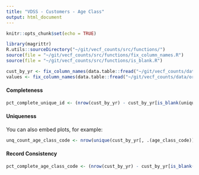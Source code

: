 ```yaml
---
title: "VDSS - Customers - Age Class"
output: html_document
---
```


```r
knitr::opts_chunk$set(echo = TRUE)

library(magrittr)
R.utils::sourceDirectory("~/git/vecf_counts/src/functions/")
source(file = "~/git/vecf_counts/src/functions/fix_column_names.R")
source(file = "~/git/vecf_counts/src/functions/is_blank.R")

cust_by_yr <- fix_column_names(data.table::fread("~/git/vecf_counts/data/original/q4/DSS/DSS Customers By Year.csv", colClasses = "character"))
values <- fix_column_names(data.table::fread("~/git/vecf_counts/data/original/ExportedValues.csv"))
```

#### Completeness

```r
pct_complete_unique_id <- (nrow(cust_by_yr) - cust_by_yr[is_blank(unique_id), .N]) / nrow(cust_by_yr)
```

#### Uniqueness

You can also embed plots, for example:

```r
unq_count_age_class_code <- nrow(unique(cust_by_yr[, .(age_class_code)]))

```

#### Record Consistency

```r
pct_complete_age_class_code <- (nrow(cust_by_yr) - cust_by_yr[is_blank(age_class_code), .N]) / nrow(cust_by_yr)
```






